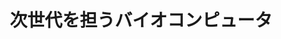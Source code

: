﻿---
title: "次世代を担うバイオコンピュータ"
category: "生命理工学院"
vol: 19
interviewee: "相澤 益男 "
url: ""
tags: ["コンピュータ","バイオ"]
pdf: "19-5.pdf"
career: ""
preface: ""
---
